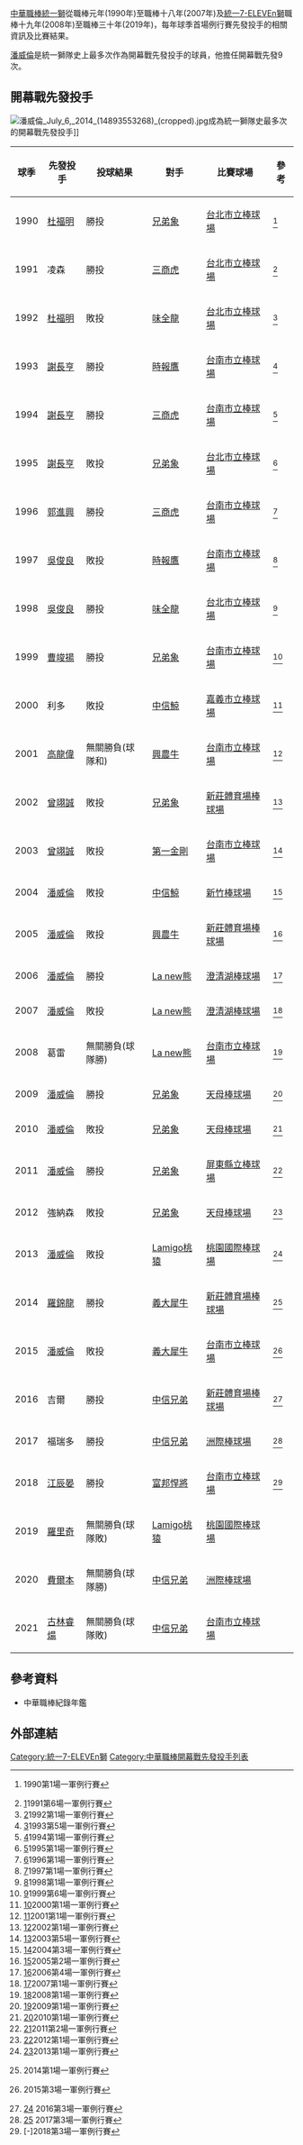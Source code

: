 
[[中華職棒|中華職棒]][[統一獅|統一獅]]從職棒元年(1990年)至職棒十八年(2007年)及[[統一7-ELEVEn獅|統一7-ELEVEn獅]]職棒十九年(2008年)至職棒三十年(2019年)，每年球季首場例行賽先發投手的相關資訊及比賽結果。

[[潘威倫|潘威倫]]是統一獅隊史上最多次作為開幕戰先發投手的球員，他擔任開幕戰先發9次。


== 開幕戰先發投手 ==
[[File:潘威倫_July_6,_2014_(14893553268)_(cropped).jpg|thumb]]成為統一獅隊史最多次的開幕戰先發投手]]
{| class="wikitable" style="text-align:center; font-size:95%"
|- bgcolor="#efefef"
!球季!!先發投手!!投球結果!!對手!!比賽球場!!參考
|-
|1990||[[杜福明|杜福明]]||勝投||[[兄弟象|兄弟象]]||[[台北市立棒球場|台北市立棒球場]]||<ref>{{cite web |url=http://www.cpbl.com.tw/GResult/Result.aspx?Gameno=01&pbyear=1990&Game=1 |title=存档副本 |accessdate=2012-07-03 |deadurl=yes |archiveurl=https://web.archive.org/web/20150402103301/http://www.cpbl.com.tw/GResult/Result.aspx?Gameno=01&pbyear=1990&Game=1 |archivedate=2015-04-02 }}1990第1場一軍例行賽</ref>
|-
|1991||凌森||勝投||[[三商虎|三商虎]]||[[台北市立棒球場|台北市立棒球場]]||<ref>[http://www.cpbl.com.tw/GResult/Result.aspx?Gameno=01&pbyear=1991&Game=6]{{dead link|date=2018年4月 |bot=InternetArchiveBot |fix-attempted=yes }}1991第6場一軍例行賽</ref>
|-
|1992||[[杜福明|杜福明]]||敗投||[[味全龍|味全龍]]||[[台北市立棒球場|台北市立棒球場]]||<ref>[http://www.cpbl.com.tw/GResult/Result.aspx?Gameno=01&pbyear=1992&Game=1]{{dead link|date=2018年4月 |bot=InternetArchiveBot |fix-attempted=yes }}1992第1場一軍例行賽</ref>
|-
|1993||[[謝長亨|謝長亨]]||勝投||[[時報鷹|時報鷹]]||[[台南市立棒球場|台南市立棒球場]]||<ref>[http://www.cpbl.com.tw/GResult/Result.aspx?Gameno=01&pbyear=1993&Game=5]{{dead link|date=2018年4月 |bot=InternetArchiveBot |fix-attempted=yes }}1993第5場一軍例行賽</ref>
|-
|1994||[[謝長亨|謝長亨]]||勝投||[[三商虎|三商虎]]||[[台南市立棒球場|台南市立棒球場]]||<ref>[http://www.cpbl.com.tw/GResult/Result.aspx?Gameno=01&pbyear=1994&Game=1]{{dead link|date=2018年4月 |bot=InternetArchiveBot |fix-attempted=yes }}1994第1場一軍例行賽</ref>
|-
|1995||[[謝長亨|謝長亨]]||敗投||[[兄弟象|兄弟象]]||[[台北市立棒球場|台北市立棒球場]]||<ref>[http://www.cpbl.com.tw/GResult/Result.aspx?Gameno=01&pbyear=1995&Game=1]{{dead link|date=2018年4月 |bot=InternetArchiveBot |fix-attempted=yes }}1995第1場一軍例行賽</ref>
|-
|1996||[[郭進興|郭進興]]||勝投||[[三商虎|三商虎]]||[[台南市立棒球場|台南市立棒球場]]||<ref>[http://www.cpbl.com.tw/GResult/Result.aspx?Gameno=01&pbyear=1996&Game=1]{{dead link|date=2018年4月 |bot=InternetArchiveBot |fix-attempted=yes }}1996第1場一軍例行賽</ref>
|-
|1997||[[吳俊良|吳俊良]]||敗投||[[時報鷹|時報鷹]]||[[台南市立棒球場|台南市立棒球場]]||<ref>[http://www.cpbl.com.tw/GResult/Result.aspx?Gameno=01&pbyear=1997&Game=1]{{dead link|date=2018年4月 |bot=InternetArchiveBot |fix-attempted=yes }}1997第1場一軍例行賽</ref>
|-
|1998||[[吳俊良|吳俊良]]||勝投||[[味全龍|味全龍]]||[[台北市立棒球場|台北市立棒球場]]||<ref>[http://www.cpbl.com.tw/GResult/Result.aspx?Gameno=01&pbyear=1998&Game=1]{{dead link|date=2018年4月 |bot=InternetArchiveBot |fix-attempted=yes }}1998第1場一軍例行賽</ref>
|-
|1999||[[曹竣揚|曹竣揚]]||勝投||[[兄弟象|兄弟象]]||[[台南市立棒球場|台南市立棒球場]]||<ref>[http://www.cpbl.com.tw/GResult/Result.aspx?Gameno=01&pbyear=1999&Game=6]{{dead link|date=2018年4月 |bot=InternetArchiveBot |fix-attempted=yes }}1999第6場一軍例行賽</ref>
|-
|2000||利多||敗投||[[中信鯨|中信鯨]]||[[嘉義市立棒球場|嘉義市立棒球場]]||<ref>[http://www.cpbl.com.tw/GResult/Result.aspx?Gameno=01&pbyear=2000&Game=1]{{dead link|date=2018年4月 |bot=InternetArchiveBot |fix-attempted=yes }}2000第1場一軍例行賽</ref>
|-
|2001||[[高龍偉|高龍偉]]||無關勝負(球隊和)||[[興農牛|興農牛]]||[[台南市立棒球場|台南市立棒球場]]||<ref>[http://www.cpbl.com.tw/GResult/Result.aspx?Gameno=01&pbyear=2001&Game=1]{{dead link|date=2018年4月 |bot=InternetArchiveBot |fix-attempted=yes }}2001第1場一軍例行賽</ref>
|-
|2002||[[曾翊誠|曾翊誠]]||敗投||[[兄弟象|兄弟象]]||[[新莊體育場棒球場|新莊體育場棒球場]]||<ref>[http://www.cpbl.com.tw/GResult/Result.aspx?Gameno=01&pbyear=2002&Game=1]{{dead link|date=2018年4月 |bot=InternetArchiveBot |fix-attempted=yes }}2002第1場一軍例行賽</ref>
|-
|2003||[[曾翊誠|曾翊誠]]||敗投||[[第一金剛|第一金剛]]||[[台南市立棒球場|台南市立棒球場]]||<ref>[http://www.cpbl.com.tw/GResult/Result.aspx?Gameno=01&pbyear=2003&Game=5]{{dead link|date=2018年4月 |bot=InternetArchiveBot |fix-attempted=yes }}2003第5場一軍例行賽</ref>
|-
|2004||[[潘威倫|潘威倫]]||敗投||[[中信鯨|中信鯨]]||[[新竹棒球場|新竹棒球場]]||<ref>[http://www.cpbl.com.tw/GResult/Result.aspx?Gameno=01&pbyear=2004&Game=3]{{dead link|date=2018年4月 |bot=InternetArchiveBot |fix-attempted=yes }}2004第3場一軍例行賽</ref>
|-
|2005||[[潘威倫|潘威倫]]||敗投||[[興農牛|興農牛]]||[[新莊體育場棒球場|新莊體育場棒球場]]||<ref>[http://www.cpbl.com.tw/GResult/Result.aspx?Gameno=01&pbyear=2005&Game=2]{{dead link|date=2018年4月 |bot=InternetArchiveBot |fix-attempted=yes }}2005第2場一軍例行賽</ref>
|-
|2006||[[潘威倫|潘威倫]]||勝投||[[La_new熊|La new熊]]||[[澄清湖棒球場|澄清湖棒球場]]||<ref>[http://www.cpbl.com.tw/GResult/Result.aspx?Gameno=01&pbyear=2006&Game=4]{{dead link|date=2018年4月 |bot=InternetArchiveBot |fix-attempted=yes }}2006第4場一軍例行賽</ref>
|-
|2007||[[潘威倫|潘威倫]]||敗投||[[La_new熊|La new熊]]||[[澄清湖棒球場|澄清湖棒球場]]||<ref>[http://www.cpbl.com.tw/GResult/Result.aspx?Gameno=01&pbyear=2007&Game=1]{{dead link|date=2018年4月 |bot=InternetArchiveBot |fix-attempted=yes }}2007第1場一軍例行賽</ref>
|-
|2008||葛雷||無關勝負(球隊勝)||[[La_new熊|La new熊]]||[[台南市立棒球場|台南市立棒球場]]||<ref>[http://www.cpbl.com.tw/GResult/Result.aspx?Gameno=01&pbyear=2008&Game=1]{{dead link|date=2018年4月 |bot=InternetArchiveBot |fix-attempted=yes }}2008第1場一軍例行賽</ref>
|-
|2009||[[潘威倫|潘威倫]]||勝投||[[兄弟象|兄弟象]]||[[天母棒球場|天母棒球場]]||<ref>[http://www.cpbl.com.tw/GResult/Result.aspx?Gameno=01&pbyear=2009&Game=1]{{dead link|date=2018年4月 |bot=InternetArchiveBot |fix-attempted=yes }}2009第1場一軍例行賽</ref>
|-
|2010||[[潘威倫|潘威倫]]||敗投||[[兄弟象|兄弟象]]||[[天母棒球場|天母棒球場]]||<ref>[http://www.cpbl.com.tw/GResult/Result.aspx?Gameno=01&pbyear=2010&Game=1]{{dead link|date=2018年4月 |bot=InternetArchiveBot |fix-attempted=yes }}2010第1場一軍例行賽</ref>
|-
|2011||[[潘威倫|潘威倫]]||勝投||[[兄弟象|兄弟象]]||[[屏東縣立棒球場|屏東縣立棒球場]]||<ref>[http://www.cpbl.com.tw/GResult/Result.aspx?Gameno=01&pbyear=2011&Game=2]{{dead link|date=2018年4月 |bot=InternetArchiveBot |fix-attempted=yes }}2011第2場一軍例行賽</ref>
|-
|2012||強納森||敗投||[[兄弟象|兄弟象]]||[[天母棒球場|天母棒球場]]||<ref>[http://www.cpbl.com.tw/GResult/Result.aspx?Gameno=01&pbyear=2012&Game=1]{{dead link|date=2018年4月 |bot=InternetArchiveBot |fix-attempted=yes }}2012第1場一軍例行賽</ref>
|-
|2013||[[潘威倫|潘威倫]]||敗投||[[Lamigo桃猿|Lamigo桃猿]]||[[桃園國際棒球場|桃園國際棒球場]]||<ref>[http://www.cpbl.com.tw/game/box.aspx?gameno=01&year=2013&game=1]{{dead link|date=2018年4月 |bot=InternetArchiveBot |fix-attempted=yes }}2013第1場一軍例行賽</ref>
|-
|2014||[[羅錦龍|羅錦龍]]||勝投||[[義大犀牛|義大犀牛]]||[[新莊體育場棒球場|新莊體育場棒球場]]||<ref>{{cite web |url=http://www.cpbl.com.tw/game/box.aspx?gameno=01&year=2014&game=1 |title=存档副本 |accessdate=2015-05-02 |deadurl=yes |archiveurl=https://web.archive.org/web/20141228134510/http://www.cpbl.com.tw/game/box.aspx?gameno=01&year=2014&game=1 |archivedate=2014-12-28 }}2014第1場一軍例行賽</ref>
|-
|2015||[[潘威倫|潘威倫]]||敗投||[[義大犀牛|義大犀牛]]||[[台南市立棒球場|台南市立棒球場]]||<ref>{{cite web |url=http://www.cpbl.com.tw/game/box.aspx?gameno=01&year=2015&game=3 |title=存档副本 |accessdate=2015-05-02 |deadurl=yes |archiveurl=https://web.archive.org/web/20150425093511/http://www.cpbl.com.tw/game/box.aspx?gameno=01&year=2015&game=3 |archivedate=2015-04-25 }}2015第3場一軍例行賽</ref>
|-
|2016||吉爾||勝投||[[中信兄弟|中信兄弟]]||[[新莊體育場棒球場|新莊體育場棒球場]]||<ref>[http://www.cpbl.com.tw/games/box.html?&game_type=01&game_id=3&game_date=2016-03-20&pbyear=2016] {{Wayback|url=http://www.cpbl.com.tw/games/box.html?&game_type=01&game_id=3&game_date=2016-03-20&pbyear=2016 |date=20190929141613 }}2016第3場一軍例行賽</ref>
|-
|2017||福瑞多||勝投||[[中信兄弟|中信兄弟]]||[[洲際棒球場|洲際棒球場]]||<ref>[http://www.cpbl.com.tw/games/box.html?&game_type=01&game_id=3&game_date=2017-03-26&pbyear=2017] {{Wayback|url=http://www.cpbl.com.tw/games/box.html?&game_type=01&game_id=3&game_date=2017-03-26&pbyear=2017 |date=20190916195516 }}2017第3場一軍例行賽</ref>
|-
|2018||[[江辰晏|江辰晏]]||勝投||[[富邦悍將|富邦悍將]]||[[台南市立棒球場|台南市立棒球場]]||<ref>[-]2018第3場一軍例行賽</ref>
|-
|2019||[[羅里奇J.R|羅里奇]]||無關勝負(球隊敗)||[[Lamigo桃猿|Lamigo桃猿]]||[[桃園國際棒球場|桃園國際棒球場]]||
|-
|2020||[[萊恩·費爾班德|費爾本]]||無關勝負(球隊勝)||[[中信兄弟|中信兄弟]]||[[洲際棒球場|洲際棒球場]]||
|-
|2021||[[古林睿煬|古林睿煬]]||無關勝負(球隊敗)||[[中信兄弟|中信兄弟]]||[[台南市立棒球場|台南市立棒球場]]||
|}

== 參考資料 ==
{{reflist|2}}
*中華職棒紀錄年鑑

== 外部連結 ==
{{台灣棒球維基館|統一7-ELEVEn獅隊}}

{{中華職棒各隊開幕戰先發投手}}
{{統一7-ELEVEn獅}}

[[Category:統一7-ELEVEn獅|Category:統一7-ELEVEn獅]]
[[Category:中華職棒開幕戰先發投手列表|Category:中華職棒開幕戰先發投手列表]]